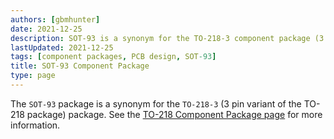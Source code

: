 ```yaml
---
authors: [gbmhunter]
date: 2021-12-25
description: SOT-93 is a synonym for the TO-218-3 component package (3 pin variant of the TO-218 package).
lastUpdated: 2021-12-25
tags: [component packages, PCB design, SOT-93]
title: SOT-93 Component Package
type: page
---
```


The `SOT-93` package is a synonym for the `TO-218-3` (3 pin variant of the TO-218 package) package. See the [TO-218 Component Package page](/pcb-design/component-packages/to-218-component-package) for more information.
